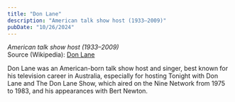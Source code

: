 ```yaml
---
title: "Don Lane"
description: "American talk show host (1933–2009)"
pubDate: "10/26/2024"
---
```


*American talk show host (1933–2009)*  
Source (Wikipedia): [Don Lane][1]

Don Lane was an American-born talk show host and singer, best known for his television career in Australia, especially for hosting Tonight with Don Lane and The Don Lane Show, which aired on the Nine Network from 1975 to 1983, and his appearances with Bert Newton.

[1]: https://en.wikipedia.org/wiki/Don_Lane
